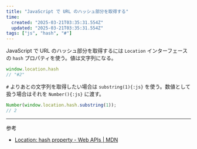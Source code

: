 ```yaml
---
title: "JavaScript で URL のハッシュ部分を取得する"
time:
  created: "2025-03-21T03:35:31.554Z"
  updated: "2025-03-21T03:35:31.554Z"
tags: ["js", "hash", "#"]
---
```


JavaScript で URL のハッシュ部分を取得するには `Location` インターフェースの `hash` プロパティを使う。値は文字列になる。

```js title="https://osgsm.io/notes#2 の場合"
window.location.hash
// "#2"
```

`#` よりあとの文字列を取得したい場合は `substring(1){:js}` を使う。数値として扱う場合はそれを `Number(){:js}` に渡す。

```js
Number(window.location.hash.substring(1));
// 2
```

---

参考

- [Location: hash property - Web APIs | MDN](https://developer.mozilla.org/en-US/docs/Web/API/Location/hash#specifications)
